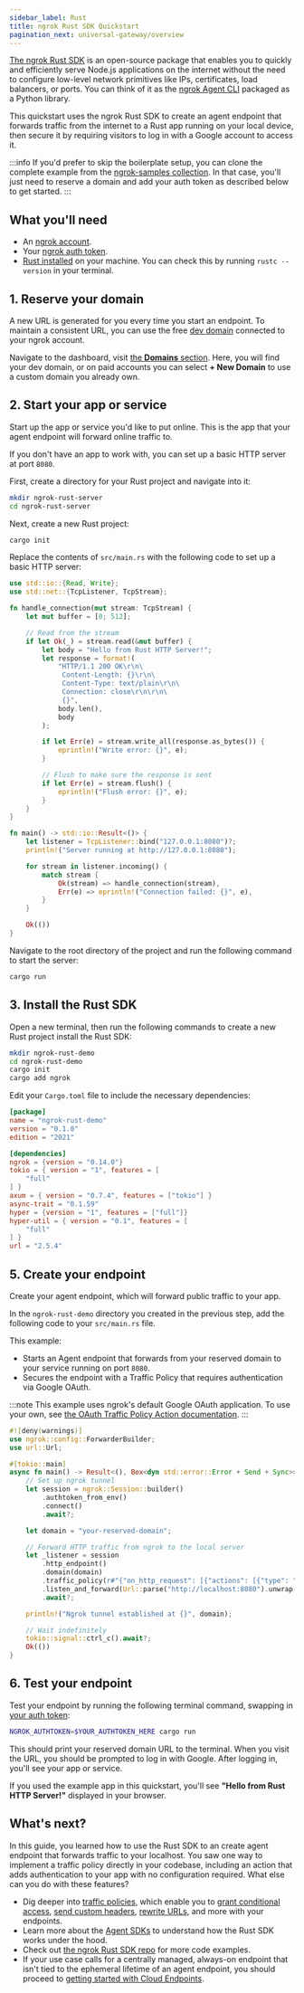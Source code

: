 ```yaml
---
sidebar_label: Rust
title: ngrok Rust SDK Quickstart
pagination_next: universal-gateway/overview
---
```


[The ngrok Rust SDK](https://docs.rs/ngrok/latest/ngrok/) is an open-source package that enables you to quickly and efficiently serve Node.js applications on the internet without the need to configure low-level network primitives like IPs, certificates, load balancers, or ports.
You can think of it as the [ngrok Agent CLI](/getting-started/) packaged as a Python library.

This quickstart uses the ngrok Rust SDK to create an agent endpoint that forwards traffic from the internet to a Rust app running on your local device, then secure it by requiring visitors to log in with a Google account to access it.

:::info
If you'd prefer to skip the boilerplate setup, you can clone the complete example from the [ngrok-samples collection](https://github.com/ngrok-samples/rust-quickstart).
In that case, you'll just need to reserve a domain and add your auth token as described below to get started.
:::

## What you'll need

- An [ngrok account](https://dashboard.ngrok.com/signup).
- Your [ngrok auth token](https://dashboard.ngrok.com/get-started/your-authtoken).
- [Rust installed](https://www.rust-lang.org/tools/install) on your machine. You can check this by running `rustc --version` in your terminal.

## 1. Reserve your domain

A new URL is generated for you every time you start an endpoint.
To maintain a consistent URL, you can use the free [dev domain](/universal-gateway/domains/#dev-domains) connected to your ngrok account.

Navigate to the dashboard, visit [the **Domains** section](https://dashboard.ngrok.com/domains). Here, you will find your dev domain, or on paid accounts you can select **+ New Domain** to use a custom domain you already own.

## 2. Start your app or service

Start up the app or service you'd like to put online.
This is the app that your agent endpoint will forward online traffic to.

If you don't have an app to work with, you can set up a basic HTTP server at port `8080`.

First, create a directory for your Rust project and navigate into it:

```bash
mkdir ngrok-rust-server
cd ngrok-rust-server
```

Next, create a new Rust project:

```bash
cargo init
```

Replace the contents of `src/main.rs` with the following code to set up a basic HTTP server:

```rust title="ngrok-rust-server/src/main.rs"
use std::io::{Read, Write};
use std::net::{TcpListener, TcpStream};

fn handle_connection(mut stream: TcpStream) {
    let mut buffer = [0; 512];

    // Read from the stream
    if let Ok(_) = stream.read(&mut buffer) {
        let body = "Hello from Rust HTTP Server!";
        let response = format!(
            "HTTP/1.1 200 OK\r\n\
             Content-Length: {}\r\n\
             Content-Type: text/plain\r\n\
             Connection: close\r\n\r\n\
             {}",
            body.len(),
            body
        );

        if let Err(e) = stream.write_all(response.as_bytes()) {
            eprintln!("Write error: {}", e);
        }

        // Flush to make sure the response is sent
        if let Err(e) = stream.flush() {
            eprintln!("Flush error: {}", e);
        }
    }
}

fn main() -> std::io::Result<()> {
    let listener = TcpListener::bind("127.0.0.1:8080")?;
    println!("Server running at http://127.0.0.1:8080");

    for stream in listener.incoming() {
        match stream {
            Ok(stream) => handle_connection(stream),
            Err(e) => eprintln!("Connection failed: {}", e),
        }
    }

    Ok(())
}
```

Navigate to the root directory of the project and run the following command to start the server:

```bash
cargo run
```

## 3. Install the Rust SDK

Open a new terminal, then run the following commands to create a new Rust project install the Rust SDK:

```bash
mkdir ngrok-rust-demo
cd ngrok-rust-demo
cargo init
cargo add ngrok
```

Edit your `Cargo.toml` file to include the necessary dependencies:

```toml title="ngrok-rust-demo/Cargo.toml"
[package]
name = "ngrok-rust-demo"
version = "0.1.0"
edition = "2021"

[dependencies]
ngrok = {version = "0.14.0"}
tokio = { version = "1", features = [
    "full"
] }
axum = { version = "0.7.4", features = ["tokio"] }
async-trait = "0.1.59"
hyper = {version = "1", features = ["full"]}
hyper-util = { version = "0.1", features = [
	"full"
] }
url = "2.5.4"
```

## 5. Create your endpoint

Create your agent endpoint, which will forward public traffic to your app.

In the `ngrok-rust-demo` directory you created in the previous step, add the following code to your `src/main.rs` file.

This example:

- Starts an Agent endpoint that forwards from your reserved domain to your service running on port `8080`.
- Secures the endpoint with a Traffic Policy that requires authentication via Google OAuth.

:::note
This example uses ngrok's default Google OAuth application.
To use your own, see [the OAuth Traffic Policy Action documentation](/docs/traffic-policy/actions/oauth/#google-example).
:::

```rust title="ngrok-rust-demo/src/main.rs"
#![deny(warnings)]
use ngrok::config::ForwarderBuilder;
use url::Url;

#[tokio::main]
async fn main() -> Result<(), Box<dyn std::error::Error + Send + Sync>> {
    // Set up ngrok tunnel
    let session = ngrok::Session::builder()
        .authtoken_from_env()
        .connect()
        .await?;

    let domain = "your-reserved-domain";

    // Forward HTTP traffic from ngrok to the local server
    let _listener = session
        .http_endpoint()
        .domain(domain)
        .traffic_policy(r#"{"on_http_request": [{"actions": [{"type": "oauth","config": {"provider": "google"}}]}]}"#)
        .listen_and_forward(Url::parse("http://localhost:8080").unwrap())
        .await?;

    println!("Ngrok tunnel established at {}", domain);

    // Wait indefinitely
    tokio::signal::ctrl_c().await?;
    Ok(())
}
```

## 6. Test your endpoint

Test your endpoint by running the following terminal command, swapping in [your auth token](https://dashboard.ngrok.com/get-started/your-authtoken):

```bash
NGROK_AUTHTOKEN=$YOUR_AUTHTOKEN_HERE cargo run
```

This should print your reserved domain URL to the terminal.
When you visit the URL, you should be prompted to log in with Google.
After logging in, you'll see your app or service.

If you used the example app in this quickstart, you'll see **"Hello from Rust HTTP Server!"** displayed in your browser.

## What's next?

In this guide, you learned how to use the Rust SDK to an create agent endpoint that forwards traffic to your localhost.
You saw one way to implement a traffic policy directly in your codebase, including an action that adds authentication to your app with no configuration required.
What else can you do with these features?

- Dig deeper into [traffic policies](/docs/traffic-policy/), which enable you to [grant conditional access](https://ngrok.com/docs/traffic-policy/examples/add-authentication/#conditional-access-using-oauth-variables), [send custom headers](/traffic-policy/actions/add-headers/#examples), [rewrite URLs](/traffic-policy/actions/url-rewrite/#examples), and more with your endpoints.
- Learn more about the [Agent SDKs](/agent-sdks/) to understand how the Rust SDK works under the hood.
- Check out [the ngrok Rust SDK repo](https://github.com/ngrok/ngrok-rust/tree/main?tab=readme-ov-file#ngrok-rust) for more code examples.
- If your use case calls for a centrally managed, always-on endpoint that isn't tied to the ephemeral lifetime of an agent endpoint, you should proceed to [getting started with Cloud Endpoints](/getting-started/cloud-endpoints-quickstart/).
